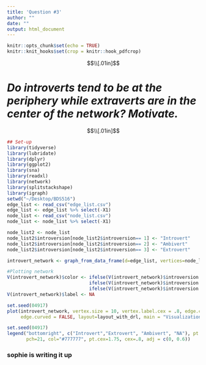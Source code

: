 ```yaml
---
title: 'Question #3'
author: ""
date: ""
output: html_document
---
```



```r
knitr::opts_chunk$set(echo = TRUE)
knitr::knit_hooks$set(crop = knitr::hook_pdfcrop)
```

$$\\[.01in]$$

# *Do introverts tend to be at the periphery while extraverts are in the center of the network? Motivate.*


$$\\[.01in]$$


```r
## Set-up
library(tidyverse)
library(lubridate)
library(dplyr)
library(ggplot2)
library(sna)
library(readxl)
library(network)
library(splitstackshape)
library(igraph)
setwd("~/Desktop/BDS516")
edge_list <- read_csv("edge_list.csv")
edge_list <- edge_list %>% select(-X1)
node_list <- read_csv("node_list.csv")
node_list <- node_list %>% select(-X1)
```

```r
node_list2 <- node_list
node_list2$introversion[node_list2$introversion== 1] <- "Introvert"  
node_list2$introversion[node_list2$introversion== 2] <- "Ambivert"  
node_list2$introversion[node_list2$introversion== 3] <- "Extrovert"  

introvert_network <- graph_from_data_frame(d=edge_list, vertices=node_list2, directed=F)

#Plotting network
V(introvert_network)$color <- ifelse(V(introvert_network)$introversion == "Introvert", "lightblue",
                              ifelse(V(introvert_network)$introversion == "Extrovert", "darkred",
                              ifelse(V(introvert_network)$introversion == "Ambivert", "purple", "grey")))
V(introvert_network)$label <- NA

set.seed(04917)
plot(introvert_network, vertex.size = 10, vertex.label.cex = .8, edge.color = "black", 
     edge.curved = FALSE, layout=layout_with_drl, main = "Visualization of BDS 516 Social Network", font.main = 3.5)

set.seed(04917)
legend("bottomright", c("Introvert","Extrovert", "Ambivert", "NA"), pt.bg=c("lightblue","darkred","purple", "white"),
       pch=21, col="#777777", pt.cex=1.75, cex=.8, adj = c(0, 0.6))
```


### sophie is writing it up
















